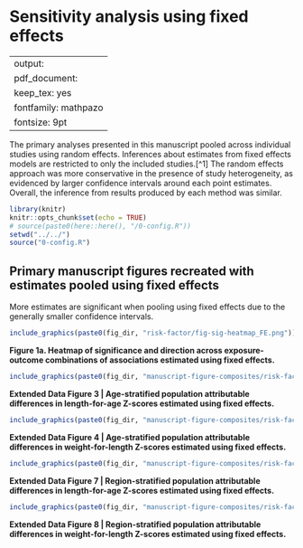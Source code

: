 # Sensitivity analysis using fixed effects {#fixed-effects}

---
output:
  pdf_document:
    keep_tex: yes
fontfamily: mathpazo
fontsize: 9pt
---

\raggedright

The primary analyses presented in this manuscript pooled across individual studies using random effects. Inferences about estimates from fixed effects models are restricted to only the included studies.[^1] The random effects approach was more conservative in the presence of study heterogeneity, as evidenced by larger confidence intervals around each point estimates. Overall, the inference from results produced by each method was similar. 

```r
library(knitr)
knitr::opts_chunk$set(echo = TRUE)
# source(paste0(here::here(), "/0-config.R"))
setwd("../../")
source("0-config.R")
```

## Primary manuscript figures recreated with estimates pooled using fixed effects

More estimates are significant when pooling using fixed effects due to the generally smaller confidence intervals.

```r
include_graphics(paste0(fig_dir, "risk-factor/fig-sig-heatmap_FE.png"))
```
**Figure 1a.  Heatmap of significance and direction across exposure-outcome combinations of associations estimated using fixed effects. ** 

```r
include_graphics(paste0(fig_dir, "manuscript-figure-composites/risk-factor/extended-data/fig-laz-PAR-strat-age_FE.png"))

```
**Extended Data Figure 3 | Age-stratified population attributable differences in length-for-age Z-scores estimated using fixed effects. ** 

```r
include_graphics(paste0(fig_dir, "manuscript-figure-composites/risk-factor/extended-data/fig-wlz-PAR-strat-age_FE.png"))

```
**Extended Data Figure 4 | Age-stratified population attributable differences in weight-for-length Z-scores estimated using fixed effects. ** 



```r
include_graphics(paste0(fig_dir, "manuscript-figure-composites/risk-factor/extended-data/fig-laz-PAR-strat-region_FE.png"))

```
**Extended Data Figure 7 | Region-stratified population attributable differences in length-for-age Z-scores estimated using fixed effects. ** 

```r
include_graphics(paste0(fig_dir, "manuscript-figure-composites/risk-factor/extended-data/fig-wlz-PAR-strat-region_FE.png"))

```
**Extended Data Figure 8 | Region-stratified population attributable differences in weight-for-length Z-scores estimated using fixed effects. ** 
